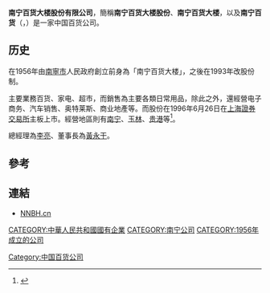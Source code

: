 '''南宁百货大楼股份有限公司'''，簡稱'''南宁百货大楼股份'''、'''南宁百货大楼'''，以及'''南宁百货'''（'''{{lang-en|Nanning Department Store Company Limited}}'''，{{sse|600712}}）是一家中国百货公司。

==历史==
在1956年由[[南寧市|南寧市]]人民政府創立前身為「南宁百货大楼」，之後在1993年改股份制。

主要業務百货、家电、超市，而銷售為主要各類日常用品，除此之外，還經營电子商务、汽车销售、奥特莱斯、商业地產等。而股份在1996年6月26日在[[上海證券交易所|上海證券交易所]]主板上市。經營地區則有[[南宁|南宁]]、[[玉林|玉林]]、[[贵港|贵港]]等<ref>{{Cite web |url=http://nb.mmgo.cn/asp/v.do?id=1&cid=1 |title=南宁百货大楼股份有限公司簡介 |access-date=2016-01-16 |archive-date=2019-09-14 |archive-url=https://web.archive.org/web/20190914135933/http://nb.mmgo.cn/asp/v.do?id=1&cid=1 |dead-url=yes }}</ref>。

總經理為[[李亮|李亮]]、董事長為[[黃永干|黃永干]]。

==參考==
{{reflist}}

==連結==
*[https://web.archive.org/web/20170625230943/http://nnbh.cn/ NNBH.cn]

[[Category:中国百货公司|Category:中国百货公司]]
[[CATEGORY:中華人民共和國國有企業|CATEGORY:中華人民共和國國有企業]]
[[CATEGORY:南宁公司|CATEGORY:南宁公司]]
[[CATEGORY:1956年成立的公司|CATEGORY:1956年成立的公司]]
